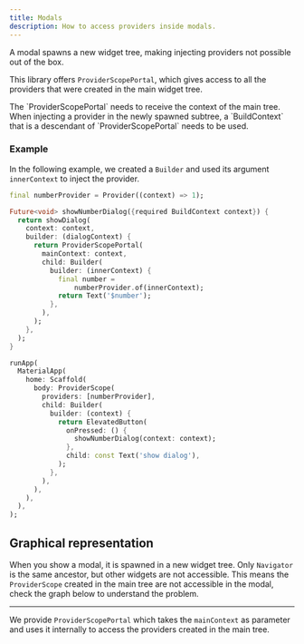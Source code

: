 ```yaml
---
title: Modals
description: How to access providers inside modals.
---
```


A modal spawns a new widget tree, making injecting providers not possible out of the box.

This library offers `ProviderScopePortal`, which gives access to all the providers that were created in the main widget tree.

<Aside>
  The `ProviderScopePortal` needs to receive the context of the main tree.
</Aside>

<Aside>
  When injecting a provider in the newly spawned subtree, a `BuildContext` that is a descendant of `ProviderScopePortal` needs to be used.
</Aside>

### Example

In the following example, we created a `Builder` and used its argument `innerContext` to inject the provider.

```dart
final numberProvider = Provider((context) => 1);

Future<void> showNumberDialog({required BuildContext context}) {
  return showDialog(
    context: context,
    builder: (dialogContext) {
      return ProviderScopePortal(
        mainContext: context,
        child: Builder(
          builder: (innerContext) {
            final number =
                numberProvider.of(innerContext);
            return Text('$number');
          },
        ),
      );
    },
  );
}

runApp(
  MaterialApp(
    home: Scaffold(
      body: ProviderScope(
        providers: [numberProvider],
        child: Builder(
          builder: (context) {
            return ElevatedButton(
              onPressed: () {
                showNumberDialog(context: context);
              },
              child: const Text('show dialog'),
            );
          },
        ),
      ),
    ),
  ),
);
```

## Graphical representation

When you show a modal, it is spawned in a new widget tree.
Only `Navigator` is the same ancestor, but other widgets are not accessible.
This means the `ProviderScope` created in the main tree are not accessible in the modal, check the graph below to understand the problem.

<ThemeImage src="/provider-scope-portal-exception.svg" darkSrc="/provider-scope-portal-exception_dark.svg" alt="Graphical representation of provider scope portal exception"/>

---

We provide `ProviderScopePortal` which takes the `mainContext` as parameter and uses it internally to access the providers created in the main tree.

<ThemeImage src="/provider-scope-portal.svg" darkSrc="/provider-scope-portal_dark.svg" alt="Graphical representation of provider scope portal"/>
